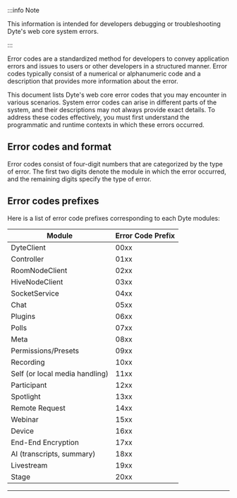 :::info Note

This information is intended for developers debugging or troubleshooting Dyte's web core system errors.

:::

Error codes are a standardized method for developers to convey application errors and issues to users or other developers in a structured manner. Error codes typically consist of a numerical or alphanumeric code and a description that provides more information about the error.

This document lists Dyte's web core error codes that you may encounter in various scenarios. System error codes can arise in different parts of the system, and their descriptions may not always provide exact details. To address these codes effectively, you must first understand the programmatic and runtime contexts in which these errors occurred.

## Error codes and format

Error codes consist of four-digit numbers that are categorized by the type of error. The first two digits denote the module in which the error occurred, and the remaining digits specify the type of error.

## Error codes prefixes

Here is a list of error code prefixes corresponding to each Dyte modules:

| **Module**                     | **Error Code Prefix** |
| ------------------------------ | --------------------- |
| DyteClient                     | 00xx                  |
| Controller                     | 01xx                  |
| RoomNodeClient                 | 02xx                  |
| HiveNodeClient                 | 03xx                  |
| SocketService                  | 04xx                  |
| Chat                           | 05xx                  |
| Plugins                        | 06xx                  |
| Polls                          | 07xx                  |
| Meta                           | 08xx                  |
| Permissions/Presets            | 09xx                  |
| Recording                      | 10xx                  |
| Self (or local media handling) | 11xx                  |
| Participant                    | 12xx                  |
| Spotlight                      | 13xx                  |
| Remote Request                 | 14xx                  |
| Webinar                        | 15xx                  |
| Device                         | 16xx                  |
| End-End Encryption             | 17xx                  |
| AI (transcripts, summary)      | 18xx                  |
| Livestream                     | 19xx                  |
| Stage                          | 20xx                  |

---
